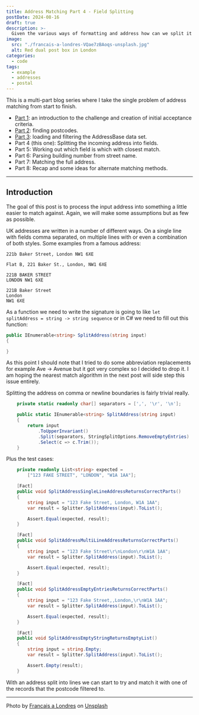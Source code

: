 ```yaml
---
title: Address Matching Part 4 - Field Splitting
postDate: 2024-08-16
draft: true
description: >-
  Given the various ways of formatting and address how can we split it into fields?
image:
  src: "./francais-a-londres-VQae7zBAoqs-unsplash.jpg"
  alt: Red dual post box in London
categories:
  - code
tags:
  - example
  - addresses
  - postal
---
```


This is a multi-part blog series where I take the single problem of address matching from start to finish.

- [Part 1](./address-matching-1-scope): an introduction to the challenge and creation of initial acceptance criteria.
- [Part 2](./address-matching-2-postcodes): finding postcodes.
- [Part 3](./address-matching-3-filter): loading and filtering the AddressBase data set.
- Part 4 (this one): Splitting the incoming address into fields.
- Part 5: Working out which field is which with closest match.
- Part 6: Parsing building number from street name.
- Part 7: Matching the full address.
- Part 8: Recap and some ideas for alternate matching methods.

---

## Introduction

The goal of this post is to process the input address into something a little easier to match against. Again, we will make some assumptions but as few as possible.

UK addresses are written in a number of different ways. On a single line with fields comma separated, on multiple lines with or even a combination of both styles. Some examples from a famous address:

```text
221b Baker Street, London NW1 6XE

Flat B, 221 Baker St., London, NW1 6XE

221B BAKER STREET
LONDON NW1 6XE

221B Baker Street
London
NW1 6XE
```

As a function we need to write the signature is going to like `let splitAddress = string -> string sequence` or in C# we need to fill out this function:

```csharp
public IEnumerable<string> SplitAddress(string input)
{

}
```

<Aside type="note" title="Abbreviations">
As this point I should note that I tried to do some abbreviation replacements for example Ave -> Avenue but it got very complex so I decided to drop it. I am hoping the nearest match algorithm in the next post will side step this issue entirely.
</Aside>

Splitting the address on comma or newline boundaries is fairly trivial really.

```csharp
    private static readonly char[] separators = [',', '\r', '\n'];

    public static IEnumerable<string> SplitAddress(string input)
    {
        return input
            .ToUpperInvariant()
            .Split(separators, StringSplitOptions.RemoveEmptyEntries)
            .Select(c => c.Trim());
    }
```

Plus the test cases:

```csharp
    private readonly List<string> expected =
        ["123 FAKE STREET", "LONDON", "W1A 1AA"];

    [Fact]
    public void SplitAddressSingleLineAddressReturnsCorrectParts()
    {
        string input = "123 Fake Street, London, W1A 1AA";
        var result = Splitter.SplitAddress(input).ToList();

        Assert.Equal(expected, result);
    }

    [Fact]
    public void SplitAddressMultiLineAddressReturnsCorrectParts()
    {
        string input = "123 Fake Street\r\nLondon\r\nW1A 1AA";
        var result = Splitter.SplitAddress(input).ToList();

        Assert.Equal(expected, result);
    }

    [Fact]
    public void SplitAddressEmptyEntriesReturnsCorrectParts()
    {
        string input = "123 Fake Street,,London,\r\nW1A 1AA";
        var result = Splitter.SplitAddress(input).ToList();

        Assert.Equal(expected, result);
    }

    [Fact]
    public void SplitAddressEmptyStringReturnsEmptyList()
    {
        string input = string.Empty;
        var result = Splitter.SplitAddress(input).ToList();

        Assert.Empty(result);
    }
```

With an address split into lines we can start to try and match it with one of the records that the postcode filtered to.

---
Photo by [Francais a Londres](https://unsplash.com/@francaisalondres) on [Unsplash](https://unsplash.com/photos/red-mail-box-on-road-VQae7zBAoqs)
